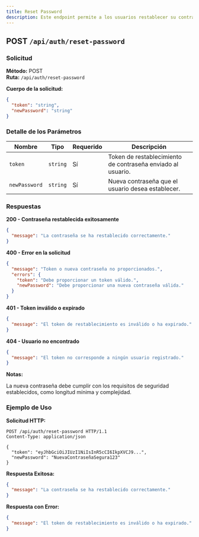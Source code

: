 ```yaml
---
title: Reset Password
description: Este endpoint permite a los usuarios restablecer su contraseña utilizando un token proporcionado tras solicitar el restablecimiento de contraseña.
---
```


## POST `/api/auth/reset-password`

### Solicitud

**Método:** POST  
**Ruta:** `/api/auth/reset-password`

**Cuerpo de la solicitud:**

```json
{
  "token": "string",
  "newPassword": "string"
}
```
### Detalle de los Parámetros

| **Nombre**        | **Tipo**  | **Requerido** | **Descripción**                                                |
|-------------------|-----------|---------------|----------------------------------------------------------------|
| `token`           | `string`  | Sí            | Token de restablecimiento de contraseña enviado al usuario.    |
| `newPassword`     | `string`  | Sí            | Nueva contraseña que el usuario desea establecer.              |

### Respuestas

**200 - Contraseña restablecida exitosamente**

```json
{
  "message": "La contraseña se ha restablecido correctamente."
}

```

**400 - Error en la solicitud**

```json
{
  "message": "Token o nueva contraseña no proporcionados.",
  "errors": {
    "token": "Debe proporcionar un token válido.",
    "newPassword": "Debe proporcionar una nueva contraseña válida."
  }
}

```

**401 - Token inválido o expirado**

```json
{
  "message": "El token de restablecimiento es inválido o ha expirado."
}

```

**404 - Usuario no encontrado**

```json
{
  "message": "El token no corresponde a ningún usuario registrado."
}

```
**Notas:**

La nueva contraseña debe cumplir con los requisitos de seguridad establecidos, como longitud mínima y complejidad.

### Ejemplo de Uso

**Solicitud HTTP:**

```https
POST /api/auth/reset-password HTTP/1.1
Content-Type: application/json

{
  "token": "eyJhbGciOiJIUzI1NiIsInR5cCI6IkpXVCJ9...",
  "newPassword": "NuevaContraseñaSegura123"
}

```

**Respuesta Exitosa:**

```json
{
  "message": "La contraseña se ha restablecido correctamente."
}

```

**Respuesta con Error:**

```json
{
  "message": "El token de restablecimiento es inválido o ha expirado."
}

```